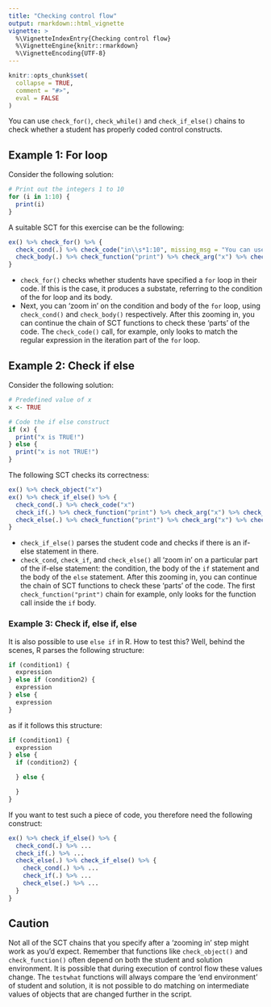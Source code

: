 ```yaml
---
title: "Checking control flow"
output: rmarkdown::html_vignette
vignette: >
  %\VignetteIndexEntry{Checking control flow}
  %\VignetteEngine{knitr::rmarkdown}
  %\VignetteEncoding{UTF-8}
---
```


```r
knitr::opts_chunk$set(
  collapse = TRUE,
  comment = "#>",
  eval = FALSE
)
```

You can use `check_for()`, `check_while()` and `check_if_else()` chains to check whether a student has properly coded control constructs.

## Example 1: For loop

Consider the following solution:

```r
# Print out the integers 1 to 10
for (i in 1:10) {
  print(i)
}
```

A suitable SCT for this exercise can be the following:

```r
ex() %>% check_for() %>% {
  check_cond(.) %>% check_code("in\\s*1:10", missing_msg = "You can use `i in 1:10` to define your for loop.")
  check_body(.) %>% check_function("print") %>% check_arg("x") %>% check_equal(eval = FALSE)
}
```

- `check_for()` checks whether students have specified a `for` loop in their code. If this is the case, it produces a substate, referring to the condition of the for loop and its body.
- Next, you can 'zoom in' on the condition and body of the `for` loop, using `check_cond()` and `check_body()` respectively.  After this zooming in, you can continue the chain of SCT functions to check these 'parts' of the code. The `check_code()` call, for example, only looks to match the regular expression in the iteration part of the `for` loop.

## Example 2: Check if else

Consider the following solution:
	
```r
# Predefined value of x
x <- TRUE

# Code the if else construct
if (x) {
  print("x is TRUE!")
} else {
  print("x is not TRUE!")
}
```

The following SCT checks its correctness:

```r
ex() %>% check_object("x")
ex() %>% check_if_else() %>% {
  check_cond(.) %>% check_code("x")
  check_if(.) %>% check_function("print") %>% check_arg("x") %>% check_equal()
  check_else(.) %>% check_function("print") %>% check_arg("x") %>% check_equal()
}
```

- `check_if_else()` parses the student code and checks if there is an if-else statement in there.
- `check_cond`, `check_if`, and `check_else()` all 'zoom in' on a particular part of the if-else statement: the condition, the body of the `if` statement and the body of the `else` statement. After this zooming in, you can continue the chain of SCT functions to check these 'parts' of the code. The first `check_function("print")` chain for example, only looks for the function call inside the `if` body.

### Example 3: Check if, else if, else

It is also possible to use `else if` in R. How to test this? Well, behind the scenes, R parses the following structure:

```r
if (condition1) {
  expression
} else if (condition2) {
  expression
} else {
  expression
}
```

as if it follows this structure:

```r
if (condition1) {
  expression
} else {
  if (condition2) {

  } else {

  }
}
```

If you want to test such a piece of code, you therefore need the following construct:

```r
ex() %>% check_if_else() %>% {
  check_cond(.) %>% ...
  check_if(.) %>% ...
  check_else(.) %>% check_if_else() %>% {
    check_cond(.) %>% ...
    check_if(.) %>% ...
    check_else(.) %>% ...
  }
}
```

## Caution

Not all of the SCT chains that you specify after a 'zooming in' step might work as you'd expect. Remember that functions like `check_object()` and `check_function()` often depend on both the student and solution environment. It is possible that during execution of control flow these values change. The `testwhat` functions will always compare the 'end environment' of student and solution, it is not possible to do matching on intermediate values of objects that are changed further in the script.

